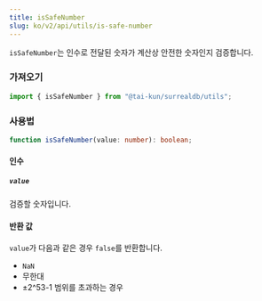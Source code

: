 ```yaml
---
title: isSafeNumber
slug: ko/v2/api/utils/is-safe-number
---
```


`isSafeNumber`는 인수로 전달된 숫자가 계산상 안전한 숫자인지 검증합니다.

### 가져오기

```ts
import { isSafeNumber } from "@tai-kun/surrealdb/utils";
```

### 사용법

```ts
function isSafeNumber(value: number): boolean;
```

#### 인수

##### `value`

검증할 숫자입니다.

#### 반환 값

`value`가 다음과 같은 경우 `false`를 반환합니다.

- `NaN`
- 무한대
- ±2^53-1 범위를 초과하는 경우
